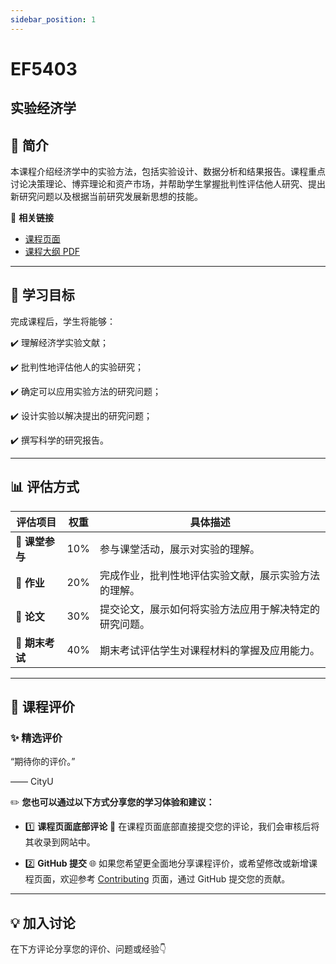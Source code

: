 ```yaml
---
sidebar_position: 1
---
```


# EF5403
## 实验经济学

## **📘 简介**
本课程介绍经济学中的实验方法，包括实验设计、数据分析和结果报告。课程重点讨论决策理论、博弈理论和资产市场，并帮助学生掌握批判性评估他人研究、提出新研究问题以及根据当前研究发展新思想的技能。

🔗 **相关链接**
- [课程页面](https://www.cityu.edu.hk/catalogue/pg/202425/course/EF5403.htm)
- [课程大纲 PDF](https://www.cityu.edu.hk/catalogue/pg/202425/course/EF5403.pdf)

---

## **🎯 学习目标**

完成课程后，学生将能够：

✔️ 理解经济学实验文献；

✔️ 批判性地评估他人的实验研究；

✔️ 确定可以应用实验方法的研究问题；

✔️ 设计实验以解决提出的研究问题；

✔️ 撰写科学的研究报告。

---

## **📊 评估方式**

| **评估项目**          | **权重** | **具体描述**                                                                                       |
|----------------------|---------|---------------------------------------------------------------------------------------------------|
| **📄 课堂参与**       | 10%     | 参与课堂活动，展示对实验的理解。                                                                  |
| **📄 作业**           | 20%     | 完成作业，批判性地评估实验文献，展示实验方法的理解。                                               |
| **📄 论文**           | 30%     | 提交论文，展示如何将实验方法应用于解决特定的研究问题。                                           |
| **📝 期末考试**       | 40%     | 期末考试评估学生对课程材料的掌握及应用能力。                                                     |

---

## **💬 课程评价**

### ✨ **精选评价**
<div className={commentStyles.commentBox}>
    <p className={commentStyles.commentText}>
        “期待你的评价。”
    </p>
    <p className={commentStyles.commentAuthor}>—— CityU</p>
</div>

✏️ **您也可以通过以下方式分享您的学习体验和建议：**

- 1️⃣ **课程页面底部评论**
💬 在课程页面底部直接提交您的评论，我们会审核后将其收录到网站中。

- 2️⃣ **GitHub 提交**
🌐 如果您希望更全面地分享课程评价，或希望修改或新增课程页面，欢迎参考 [Contributing](https://penjc.github.io/CityU/contributing) 页面，通过 GitHub 提交您的贡献。



---

## **💡 加入讨论**

在下方评论分享您的评价、问题或经验👇
<Utterances />
